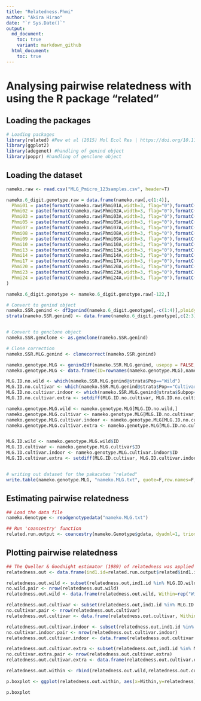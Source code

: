 ```yaml
---
title: "Relatedness.Phmi"
author: "Akira Hirao"
date: "`r Sys.Date()`"
output: 
  md_document:
    toc: true
    variant: markdown_github
  html_document:
    toc: true
---
```


# Analysing pairwise relatedness with using the R package "related" 

## Loading the packages

```r
# Loading packages
library(related) #Pew et al (2015) Mol Ecol Res | https://doi.org/10.1111/1755-0998.12323
library(ggplot2)
library(adegenet) #handling of genind object
library(poppr) #handling of genclone object
```

## Loading the dataset

```r
nameko.raw <- read.csv("MLG_Pmicro_123samples.csv", header=T)

nameko.6_digit.genotype.raw = data.frame(nameko.raw[,c(1:4)],
  Phmi01 = paste(formatC(nameko.raw$Phmi01A,width=3, flag="0"),formatC(nameko.raw$Phmi01B,width=3, flag="0"),sep=""),
  Phmi02 = paste(formatC(nameko.raw$Phmi02A,width=3, flag="0"),formatC(nameko.raw$Phmi02B,width=3, flag="0"),sep=""),
  Phmi03 = paste(formatC(nameko.raw$Phmi03A,width=3, flag="0"),formatC(nameko.raw$Phmi03B,width=3, flag="0"),sep=""),
  Phmi05 = paste(formatC(nameko.raw$Phmi05A,width=3, flag="0"),formatC(nameko.raw$Phmi05B,width=3, flag="0"),sep=""),
  Phmi07 = paste(formatC(nameko.raw$Phmi07A,width=3, flag="0"),formatC(nameko.raw$Phmi07B,width=3, flag="0"),sep=""),
  Phmi08 = paste(formatC(nameko.raw$Phmi08A,width=3, flag="0"),formatC(nameko.raw$Phmi08B,width=3, flag="0"),sep=""),
  Phmi09 = paste(formatC(nameko.raw$Phmi09A,width=3, flag="0"),formatC(nameko.raw$Phmi09B,width=3, flag="0"),sep=""),
  Phmi10 = paste(formatC(nameko.raw$Phmi10A,width=3, flag="0"),formatC(nameko.raw$Phmi10B,width=3, flag="0"),sep=""),
  Phmi13 = paste(formatC(nameko.raw$Phmi13A,width=3, flag="0"),formatC(nameko.raw$Phmi13B,width=3, flag="0"),sep=""),
  Phmi14 = paste(formatC(nameko.raw$Phmi14A,width=3, flag="0"),formatC(nameko.raw$Phmi14B,width=3, flag="0"),sep=""),
  Phmi17 = paste(formatC(nameko.raw$Phmi17A,width=3, flag="0"),formatC(nameko.raw$Phmi17B,width=3, flag="0"),sep=""),
  Phmi20 = paste(formatC(nameko.raw$Phmi20A,width=3, flag="0"),formatC(nameko.raw$Phmi20B,width=3, flag="0"),sep=""),
  Phmi23 = paste(formatC(nameko.raw$Phmi23A,width=3, flag="0"),formatC(nameko.raw$Phmi23B,width=3, flag="0"),sep=""),
  Phmi24 = paste(formatC(nameko.raw$Phmi24A,width=3, flag="0"),formatC(nameko.raw$Phmi24B,width=3, flag="0"),sep="")
)

nameko.6_digit.genotype <- nameko.6_digit.genotype.raw[-122,]

# Convert to genind object
nameko.SSR.genind <- df2genind(nameko.6_digit.genotype[,-c(1:4)],ploidy=2,ncode=3,ind.name=nameko.6_digit.genotype$ID,pop=nameko.6_digit.genotype$Pop)
strata(nameko.SSR.genind) <- data.frame(nameko.6_digit.genotype[,c(2:3)])


# Convert to genclone object
nameko.SSR.genclone <- as.genclone(nameko.SSR.genind)

# Clone correction
nameko.SSR.MLG.genind <- clonecorrect(nameko.SSR.genind)

nameko.genotype.MLG <- genind2df(nameko.SSR.MLG.genind, usepop = FALSE, oneColPerAll = TRUE)
nameko.genotype.MLG <- data.frame(ID=rownames(nameko.genotype.MLG),nameko.genotype.MLG)

MLG.ID.no.wild <- which(nameko.SSR.MLG.genind@strata$Pop=="Wild")
MLG.ID.no.cultivar <- which(nameko.SSR.MLG.genind@strata$Pop=="Cultivar")
MLG.ID.no.cultivar.indoor <- which(nameko.SSR.MLG.genind@strata$Subpop=="Cultivar.indoor")
MLG.ID.no.cultivar.extra <- setdiff(MLG.ID.no.cultivar, MLG.ID.no.cultivar.indoor)

nameko.genotype.MLG.wild <- nameko.genotype.MLG[MLG.ID.no.wild,]
nameko.genotype.MLG.cultivar <- nameko.genotype.MLG[MLG.ID.no.cultivar,]
nameko.genotype.MLG.cultivar.indoor <- nameko.genotype.MLG[MLG.ID.no.cultivar.indoor,]
nameko.genotype.MLG.cultivar.extra <- nameko.genotype.MLG[MLG.ID.no.cultivar.extra,]


MLG.ID.wild <- nameko.genotype.MLG.wild$ID
MLG.ID.cultivar <- nameko.genotype.MLG.cultivar$ID
MLG.ID.cultivar.indoor <- nameko.genotype.MLG.cultivar.indoor$ID
MLG.ID.cultivar.extra <- setdiff(MLG.ID.cultivar, MLG.ID.cultivar.indoor)


# writing out dataset for the pakacates "related"
write.table(nameko.genotype.MLG, "nameko.MLG.txt", quote=F,row.names=F,col.names=F, append=F)
```

## Estimating pairwise relatedness

```r
## Load the data file
nameko.Genotype <- readgenotypedata("nameko.MLG.txt")

## Run 'coancestry' function
related.run.output <- coancestry(nameko.Genotype$gdata, dyadml=1, trioml=1, lynchli=1, lynchrd=1, quellergt=1, ritland =1, wang=1)
```

## Plotting pairwise relatedness

```r
## The Queller & Goodnight estimator (1989) of relatedness was applied the following analyses
relatedness.out <- data.frame(ind1.id=related.run.output$related$ind1.id, ind2.id=related.run.output$related$ind2.id, relatedness=related.run.output$related$quellergt)

relatedness.out.wild <- subset(relatedness.out,ind1.id %in% MLG.ID.wild & ind2.id %in% MLG.ID.wild)
no.wild.pair <- nrow(relatedness.out.wild)
relatedness.out.wild <- data.frame(relatedness.out.wild, Within=rep("Wild",no.wild.pair))

relatedness.out.cultivar <- subset(relatedness.out,ind1.id %in% MLG.ID.cultivar & ind2.id %in% MLG.ID.cultivar)
no.cultivar.pair <- nrow(relatedness.out.cultivar)
relatedness.out.cultivar <- data.frame(relatedness.out.cultivar, Within=rep("Cultivar",no.cultivar.pair))

relatedness.out.cultivar.indoor <- subset(relatedness.out,ind1.id %in% MLG.ID.cultivar.indoor & ind2.id %in% MLG.ID.cultivar.indoor)
no.cultivar.indoor.pair <- nrow(relatedness.out.cultivar.indoor)
relatedness.out.cultivar.indoor <- data.frame(relatedness.out.cultivar.indoor, Within=rep("Cultivar.indoor",no.cultivar.indoor.pair))

relatedness.out.cultivar.extra <- subset(relatedness.out,ind1.id %in% MLG.ID.cultivar.extra & ind2.id %in% MLG.ID.cultivar.extra)
no.cultivar.extra.pair <- nrow(relatedness.out.cultivar.extra)
relatedness.out.cultivar.extra <- data.frame(relatedness.out.cultivar.extra, Within=rep("Cultivar.extra",no.cultivar.extra.pair))

relatedness.out.within <- rbind(relatedness.out.wild,relatedness.out.cultivar.extra,relatedness.out.cultivar.indoor)

p.boxplot <- ggplot(relatedness.out.within, aes(x=Within,y=relatedness)) + geom_boxplot() + xlab("") + ylab("Relatedness")

p.boxplot
```